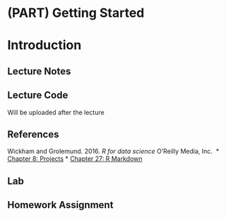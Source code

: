 # (PART) Getting Started {-} 

# Introduction {#intro}

## Lecture Notes

## Lecture Code
Will be uploaded after the lecture


## References 
Wickham and Grolemund. 2016. _R for data science_ O'Reilly Media, Inc. 
* [Chapter 8: Projects](https://r4ds.had.co.nz/workflow-projects.html)
* [Chapter 27: R Markdown](https://r4ds.had.co.nz/r-markdown.html)

## Lab

## Homework Assignment  